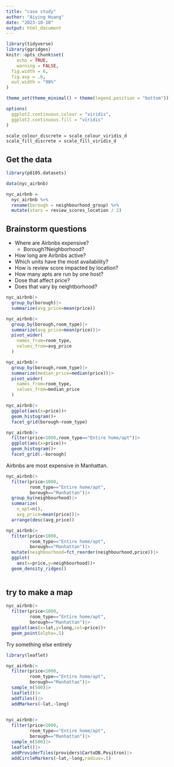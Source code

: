 ```yaml
---
title: "case study"
author: "Aiying Huang"
date: "2023-10-10"
output: html_document
---
```


```r
library(tidyverse)
library(ggridges)
knitr::opts_chunk$set(
	echo = TRUE,
	warning = FALSE,
  fig.width = 6,
  fig.asp = .6,
  out.width = "90%"
)

theme_set(theme_minimal() + theme(legend.position = "bottom"))

options(
  ggplot2.continuous.colour = "viridis",
  ggplot2.continuous.fill = "viridis"
)

scale_colour_discrete = scale_colour_viridis_d
scale_fill_discrete = scale_fill_viridis_d
```
## Get the data

```r
library(p8105.datasets)

data(nyc_airbnb)

nyc_airbnb = 
  nyc_airbnb %>% 
  rename(borough = neighbourhood_group) %>% 
  mutate(stars = review_scores_location / 2)
```

## Brainstorm questions

 - Where are Airbnbs expensive?
   - Borough?Neighborhood?
 - How long are Airbnbs active?
 - Which units have the most availability?
 - How is review score impacted by location?
 - How many apts are run by one host?
  - Dose that affect price?
  - Does that vary by neightborhood?
 
```r
nyc_airbnb|>
  group_by(borough)|>
  summarize(avg_price=mean(price))
```

```r
nyc_airbnb|>
  group_by(borough,room_type)|>
  summarize(avg_price=mean(price))|>
  pivot_wider(
    names_from=room_type,
    values_from=avg_price
  )
```

```r
nyc_airbnb|>
  group_by(borough,room_type)|>
  summarize(median_price=median(price))|>
  pivot_wider(
    names_from=room_type,
    values_from=median_price
  )
```

```r
nyc_airbnb|>
  ggplot(aes(x=price))+
  geom_histogram()+
  facet_grid(borough~room_type)
```
```r
nyc_airbnb|>
  filter(price<1000,room_type=="Entire home/apt")|>
  ggplot(aes(x=price))+
  geom_histogram()+
  facet_grid(.~borough)
```

Airbnbs are most expensive in Manhattan.

```r
nyc_airbnb|>
  filter(price<1000,
         room_type=="Entire home/apt",
         borough=="Manhattan")|>
  group_by(neighbourhood)|>
  summarize(
    n_opt=n(),
    avg_price=mean(price))|>
  arrange(desc(avg_price))
```

```r
nyc_airbnb|>
  filter(price<1000,
         room_type=="Entire home/apt",
         borough=="Manhattan")|>
  mutate(neighbourhood=fct_reorder(neighbourhood,price))|>
  ggplot(
    aes(x=price,y=neighbourhood))+
  geom_density_ridges()
  
```
## try to make a map

```r
nyc_airbnb|>
  filter(price<1000,
         room_type=="Entire home/apt",
         borough=="Manhattan")|>
  ggplot(aes(x=lat,y=long,col=price))+
  geom_point(alpha=.5)
```

Try something else entirely

```r
library(leaflet)
```


```r
nyc_airbnb|>
  filter(price<1000,
         room_type=="Entire home/apt",
         borough=="Manhattan")|>
  sample_n(500)|>
  leaflet()|>
  addTiles()|>
  addMarkers(~lat,~long)
  
```
```r
nyc_airbnb|>
  filter(price<1000,
         room_type=="Entire home/apt",
         borough=="Manhattan")|>
  sample_n(500)|>
  leaflet()|>
  addProviderTiles(providers$CartoDB.Positron)|>
  addCircleMarkers(~lat,~long,radius=.5)
```


